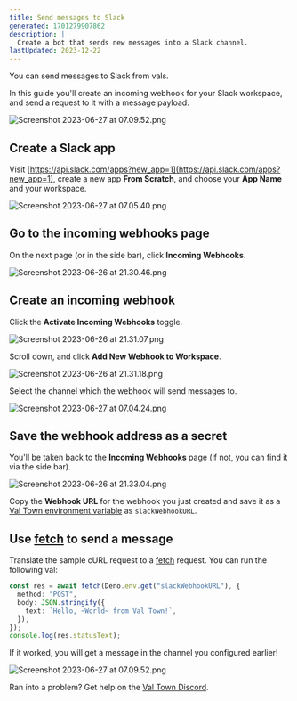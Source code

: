 ```yaml
---
title: Send messages to Slack
generated: 1701279907862
description: |
  Create a bot that sends new messages into a Slack channel.
lastUpdated: 2023-12-22
---
```



You can send messages to Slack from vals.

In this guide you'll create an incoming webhook for your Slack workspace, and
send a request to it with a message payload.

![Screenshot 2023-06-27 at 07.09.52.png](./send-messages-to-slack/screenshot_2023-06-27_at_070952.png)

## Create a Slack app

Visit
[https://api.slack.com/apps?new_app=1](https://api.slack.com/apps?new_app=1),
create a new app **From Scratch**, and choose your **App Name** and your
workspace.

![Screenshot 2023-06-27 at 07.05.40.png](./send-messages-to-slack/screenshot_2023-06-27_at_070540.png)

## Go to the incoming webhooks page

On the next page (or in the side bar), click **Incoming Webhooks**.

![Screenshot 2023-06-26 at 21.30.46.png](./send-messages-to-slack/screenshot_2023-06-26_at_213046.png)

## Create an incoming webhook

Click the **Activate Incoming Webhooks** toggle.

![Screenshot 2023-06-26 at 21.31.07.png](./send-messages-to-slack/screenshot_2023-06-26_at_213107.png)

Scroll down, and click **Add New Webhook to Workspace**.

![Screenshot 2023-06-26 at 21.31.18.png](./send-messages-to-slack/screenshot_2023-06-26_at_213118.png)

Select the channel which the webhook will send messages to.

![Screenshot 2023-06-27 at 07.04.24.png](./send-messages-to-slack/screenshot_2023-06-27_at_070424.png)

## Save the webhook address as a secret

You'll be taken back to the **Incoming Webhooks** page (if not, you can find
it via the side bar).

![Screenshot 2023-06-26 at 21.33.04.png](./send-messages-to-slack/screenshot_2023-06-26_at_213304.png)

Copy the **Webhook URL** for the webhook you just created and save it as a
[Val Town environment variable](https://www.val.town/settings/environment-variables) as `slackWebhookURL`.

## Use [fetch](https://developer.mozilla.org/en-US/docs/Web/API/Fetch_API) to send a message

Translate the sample cURL request to a [fetch](https://developer.mozilla.org/en-US/docs/Web/API/Fetch_API) request.
You can run the following val:

```ts title="Send message" val
const res = await fetch(Deno.env.get("slackWebhookURL"), {
  method: "POST",
  body: JSON.stringify({
    text: `Hello, ~World~ from Val Town!`,
  }),
});
console.log(res.statusText);
```

If it worked, you will get a message in the channel you configured earlier!

![Screenshot 2023-06-27 at 07.09.52.png](./send-messages-to-slack/screenshot_2023-06-27_at_070952-1.png)

Ran into a problem? Get help on the
[Val Town Discord](https://discord.gg/dHv45uN5RY).
